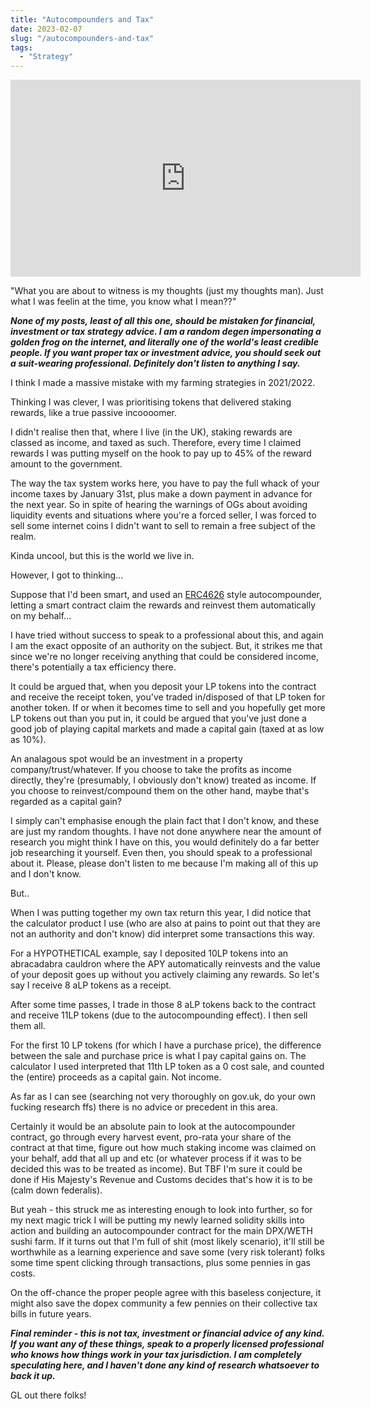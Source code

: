 ```yaml
---
title: "Autocompounders and Tax"
date: 2023-02-07
slug: "/autocompounders-and-tax"
tags:
  - "Strategy"
---
```


<iframe width="560" height="315" src="https://www.youtube.com/embed/cY_-GbttlhA" title="YouTube video player" frameborder="0" allow="accelerometer; autoplay; clipboard-write; encrypted-media; gyroscope; picture-in-picture; web-share" allowfullscreen></iframe>

"What you are about to witness is my thoughts (just my thoughts man). Just what I was feelin at the time, you know what I mean??"

***None of my posts, least of all this one, should be mistaken for financial, investment or tax strategy advice. I am a random degen impersonating a golden frog on the internet, and literally one of the world's least credible people. If you want proper tax or investment advice, you should seek out a suit-wearing professional. Definitely don't listen to anything I say.***

I think I made a massive mistake with my farming strategies in 2021/2022.

Thinking I was clever, I was prioritising tokens that delivered staking rewards, like a true passive incoooomer.

I didn't realise then that, where I live (in the UK), staking rewards are classed as income, and taxed as such. Therefore, every time I claimed rewards I was putting myself on the hook to pay up to 45% of the reward amount to the government. 

The way the tax system works here, you have to pay the full whack of your income taxes by January 31st, plus make a down payment in advance for the next year. So in spite of hearing the warnings of OGs about avoiding liquidity events and situations where you're a forced seller, I was forced to sell some internet coins I didn't want to sell to remain a free subject of the realm.

Kinda uncool, but this is the world we live in.

However, I got to thinking...

Suppose that I'd been smart, and used an [ERC4626](https://ethereum.org/en/developers/docs/standards/tokens/erc-4626/) style autocompounder, letting a smart contract claim the rewards and reinvest them automatically on my behalf...

I have tried without success to speak to a professional about this, and again I am the exact opposite of an authority on the subject. But, it strikes me that since we're no longer receiving anything that could be considered income, there's potentially a tax efficiency there.

It could be argued that, when you deposit your LP tokens into the contract and receive the receipt token, you've traded in/disposed of that LP token for another token. If or when it becomes time to sell and you hopefully get more LP tokens out than you put in, it could be argued that you've just done a good job of playing capital markets and made a capital gain (taxed at as low as 10%).

An analagous spot would be an investment in a property company/trust/whatever. If you choose to take the profits as income directly, they're (presumably, I obviously don't know) treated as income. If you choose to reinvest/compound them on the other hand, maybe that's regarded as a capital gain? 

I simply can't emphasise enough the plain fact that I don't know, and these are just my random thoughts. I have not done anywhere near the amount of research you might think I have on this, you would definitely do a far better job researching it yourself. Even then, you should speak to a professional about it. Please, please don't listen to me because I'm making all of this up and I don't know. 

But..

When I was putting together my own tax return this year, I did notice that the calculator product I use (who are also at pains to point out that they are not an authority and don't know) did interpret some transactions this way. 

For a HYPOTHETICAL example, say I deposited 10LP tokens into an abracadabra cauldron where the APY automatically reinvests and the value of your deposit goes up without you actively claiming any rewards. So let's say I receive 8 aLP tokens as a receipt. 

After some time passes, I trade in those 8 aLP tokens back to the contract and receive 11LP tokens (due to the autocompounding effect). I then sell them all.

For the first 10 LP tokens (for which I have a purchase price), the difference between the sale and purchase price is what I pay capital gains on. The calculator I used interpreted that 11th LP token as a 0 cost sale, and counted the (entire) proceeds as a capital gain. Not income.

As far as I can see (searching not very thoroughly on gov.uk, do your own fucking research ffs) there is no advice or precedent in this area. 

Certainly it would be an absolute pain to look at the autocompounder contract, go through every harvest event, pro-rata your share of the contract at that time, figure out how much staking income was claimed on your behalf, add that all up and etc (or whatever process if it was to be decided this was to be treated as income). But TBF I'm sure it could be done if His Majesty's Revenue and Customs decides that's how it is to be (calm down federalis).

But yeah - this struck me as interesting enough to look into further, so for my next magic trick I will be putting my newly learned solidity skills into action and building an autocompounder contract for the main DPX/WETH sushi farm. If it turns out that I'm full of shit (most likely scenario), it'll still be worthwhile as a learning experience and save some (very risk tolerant) folks some time spent clicking through transactions, plus some pennies in gas costs. 

On the off-chance the proper people agree with this baseless conjecture, it might also save the dopex community a few pennies on their collective tax bills in future years.

***Final reminder - this is not tax, investment or financial advice of any kind. If you want any of these things, speak to a properly licensed professional who knows how things work in your tax jurisdiction. I am completely speculating here, and I haven't done any kind of research whatsoever to back it up.***

GL out there folks!